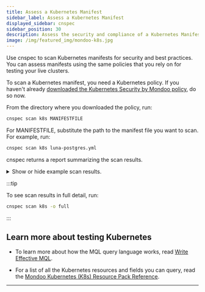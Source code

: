 ```yaml
---
title: Assess a Kubernetes Manifest
sidebar_label: Assess a Kubernetes Manifest
displayed_sidebar: cnspec
sidebar_position: 30
description: Assess the security and compliance of a Kubernetes Manifest
image: /img/featured_img/mondoo-k8s.jpg
---
```


Use cnspec to scan Kubernetes manifests for security and best practices. You can assess manifests using the same policies that you rely on for testing your live clusters.

To scan a Kubernetes manifest, you need a Kubernetes policy. If you haven't already [downloaded the Kubernetes Security by Mondoo policy](/cnspec/cloud/k8s/cluster/#assess-kubernetes-security-with-policy-based-scanning), do so now.

From the directory where you downloaded the policy, run:

```bash
cnspec scan k8s MANIFESTFILE
```

For MANIFESTFILE, substitute the path to the manifest file you want to scan. For example, run:

```bash
cnspec scan k8s luna-postgres.yml
```

cnspec returns a report summarizing the scan results.

<details>
<summary>Show or hide example scan results.</summary>

```
→ loaded configuration from /Users/user/.config/mondoo/mondoo.yml using source default
→ using service account credentials
→ discover related assets for 1 asset(s)
→ discovery option auto is used. This will detect the assets: cluster, jobs, cronjobs, pods, statefulsets, deployments, replicasets, daemonsets
→ resolved assets resolved-assets=3
→ connecting to asset K8s Manifest luna-postgres (code)

██████████████████████████████████████████████████████████████████████████ 100% K8s Manifest luna-postgres
→ connecting to asset luna/postgresql (k8s-object)

███████████████████████████████████████████████████████████████████████████ 100% luna/postgres
→ connecting to asset luna/postgresql-secondary (k8s-object)

███████████████████████████████████████████████████████████████████████████ 100% luna/postgresql-secondary


Asset: K8s Manifest luna-postgresql
===================================
Data queries:
mondoo.version: "8.11.0"
platform.title: "Kubernetes Manifest"
platform.release: ""
mondoo.jobEnvironment: {
  id: "client.mondoo.com"
  name: "Mondoo Client"
}
platform.arch: ""

Checks:

Asset: luna/postgresql
======================
Data queries:
platform.arch: ""
mondoo.jobEnvironment: {
  id: "client.mondoo.com"
  name: "Mondoo Client"
}
platform.title: "Kubernetes Deployment, Kubernetes Manifest File"
mondoo.version: "8.11.0"
platform.release: ""

Checks:
✓ Pass:  Pod should not run with hostNetwork
✓ Pass:  Deployments should not run in the default namespace
✕ Fail:  A  80  Container should configure a livenessProbe
. Unknown: Pods should not run Kubernetes dashboard
✕ Fail:  F   0  Container should not run as root
✓ Pass:  Container should not allow privilege escalation
✕ Fail:  C  40  Container image pull should be consistent
✕ Fail:  A  80  Container should have a memory limit
✕ Fail:  D  20  Container should use an immutable root filesystem
✓ Pass:  Pod should not run with hostIPC
✕ Fail:  A  80  Container should configure a readinessProbe
✕ Fail:  D  20  Deployments should not run with NET_RAW capability
✓ Pass:  Container should not mount the CRI-O socket
✓ Pass:  Deployments should not run with SYS_ADMIN capability
✓ Pass:  Deployments should mount any host path volumes as read-only
✕ Fail:  A  80  Container should have a CPU limit
✓ Pass:  Deployments should not bind to a host port
✓ Pass:  Pod should not define hostAliases
✓ Pass:  Container should not mount the Docker socket
✕ Fail:  A  80  Container should request memory
. Unknown: Deployments should not run Tiller (Helm v2)
✓ Pass:  Container should not run as a privileged container
✓ Pass:  Container should not mount the containerd socket
✕ Fail:  A  80  Container should request CPU
✓ Pass:  Pod should not run with hostPID
✓ Pass:  Pod should not run with the default service account

Asset: luna/postgresql-secondary
================================
Data queries:
mondoo.version: "8.11.0"
mondoo.jobEnvironment: {
  id: "client.mondoo.com"
  name: "Mondoo Client"
}
platform.arch: ""
platform.title: "Kubernetes Deployment, Kubernetes Manifest File"
platform.release: ""

Checks:
✓ Pass:  Deployments should not run with SYS_ADMIN capability
✕ Fail:  F   0  Container should not run as root
✕ Fail:  A  80  Container should request memory
✓ Pass:  Pod should not run with hostPID
✕ Fail:  A  80  Container should have a memory limit
✓ Pass:  Pod should not run with hostNetwork
✓ Pass:  Container should not mount the CRI-O socket
✓ Pass:  Container should not run as a privileged container
. Unknown: Pods should not run Kubernetes dashboard
✓ Pass:  Pod should not run with the default service account
✕ Fail:  D  20  Container should use an immutable root filesystem
✓ Pass:  Deployments should mount any host path volumes as read-only
. Unknown: Deployments should not run Tiller (Helm v2)
✕ Fail:  A  80  Container should configure a readinessProbe
✕ Fail:  A  80  Container should have a CPU limit
✓ Pass:  Container should not allow privilege escalation
✕ Fail:  D  20  Deployments should not run with NET_RAW capability
✕ Fail:  C  40  Container image pull should be consistent
✓ Pass:  Deployments should not bind to a host port
✕ Fail:  A  80  Container should configure a livenessProbe
✕ Fail:  A  80  Container should request CPU
✓ Pass:  Deployments should not run in the default namespace
✓ Pass:  Container should not mount the containerd socket
✓ Pass:  Pod should not run with hostIPC
✓ Pass:  Pod should not define hostAliases
✓ Pass:  Container should not mount the Docker socket

```

</details>

:::tip

To see scan results in full detail, run:

```bash
cnspec scan k8s -o full
```

:::

## Learn more about testing Kubernetes

- To learn more about how the MQL query language works, read [Write Effective MQL](/mql/mql.write/).

- For a list of all the Kubernetes resources and fields you can query, read the [Mondoo Kubernetes (K8s) Resource Pack Reference](/mql/resources/k8s-pack/).

---
